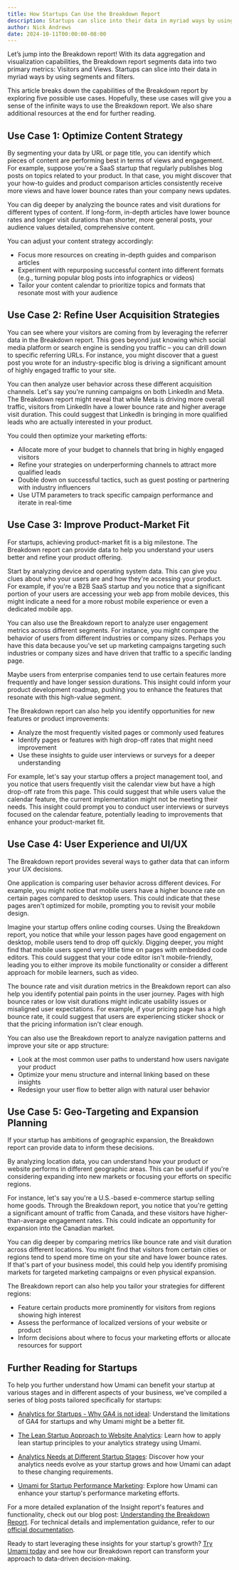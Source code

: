 ```yaml
---
title: How Startups Can Use the Breakdown Report
description: Startups can slice into their data in myriad ways by using segments and filters.
author: Nick Andrews
date: 2024-10-11T00:00:00-08:00
---
```


Let’s jump into the Breakdown report! With its data aggregation and visualization capabilities, the Breakdown report segments data into two primary metrics: Visitors and Views. Startups can slice into their data in myriad ways by using segments and filters.

This article breaks down the capabilities of the Breakdown report by exploring five possible use cases. Hopefully, these use cases will give you a sense of the infinite ways to use the Breakdown report. We also share additional resources at the end for further reading.

## Use Case 1: Optimize Content Strategy

By segmenting your data by URL or page title, you can identify which pieces of content are performing best in terms of views and engagement. For example, suppose you're a SaaS startup that regularly publishes blog posts on topics related to your product. In that case, you might discover that your how-to guides and product comparison articles consistently receive more views and have lower bounce rates than your company news updates.

You can dig deeper by analyzing the bounce rates and visit durations for different types of content. If long-form, in-depth articles have lower bounce rates and longer visit durations than shorter, more general posts, your audience values detailed, comprehensive content.

You can adjust your content strategy accordingly:

- Focus more resources on creating in-depth guides and comparison articles
- Experiment with repurposing successful content into different formats (e.g., turning popular blog posts into infographics or videos)
- Tailor your content calendar to prioritize topics and formats that resonate most with your audience

## Use Case 2: Refine User Acquisition Strategies

You can see where your visitors are coming from by leveraging the referrer data in the Breakdown report. This goes beyond just knowing which social media platform or search engine is sending you traffic – you can drill down to specific referring URLs. For instance, you might discover that a guest post you wrote for an industry-specific blog is driving a significant amount of highly engaged traffic to your site.

You can then analyze user behavior across these different acquisition channels. Let's say you're running campaigns on both LinkedIn and Meta. The Breakdown report might reveal that while Meta is driving more overall traffic, visitors from LinkedIn have a lower bounce rate and higher average visit duration. This could suggest that LinkedIn is bringing in more qualified leads who are actually interested in your product.

You could then optimize your marketing efforts:

- Allocate more of your budget to channels that bring in highly engaged visitors
- Refine your strategies on underperforming channels to attract more qualified leads
- Double down on successful tactics, such as guest posting or partnering with industry influencers
- Use UTM parameters to track specific campaign performance and iterate in real-time

## Use Case 3: Improve Product-Market Fit

For startups, achieving product-market fit is a big milestone. The Breakdown report can provide data to help you understand your users better and refine your product offering.

Start by analyzing device and operating system data. This can give you clues about who your users are and how they're accessing your product. For example, if you're a B2B SaaS startup and you notice that a significant portion of your users are accessing your web app from mobile devices, this might indicate a need for a more robust mobile experience or even a dedicated mobile app.

You can also use the Breakdown report to analyze user engagement metrics across different segments. For instance, you might compare the behavior of users from different industries or company sizes. Perhaps you have this data because you’ve set up marketing campaigns targeting such industries or company sizes and have driven that traffic to a specific landing page.

Maybe users from enterprise companies tend to use certain features more frequently and have longer session durations. This insight could inform your product development roadmap, pushing you to enhance the features that resonate with this high-value segment.

The Breakdown report can also help you identify opportunities for new features or product improvements:

- Analyze the most frequently visited pages or commonly used features
- Identify pages or features with high drop-off rates that might need improvement
- Use these insights to guide user interviews or surveys for a deeper understanding

For example, let's say your startup offers a project management tool, and you notice that users frequently visit the calendar view but have a high drop-off rate from this page. This could suggest that while users value the calendar feature, the current implementation might not be meeting their needs. This insight could prompt you to conduct user interviews or surveys focused on the calendar feature, potentially leading to improvements that enhance your product-market fit.

## Use Case 4: User Experience and UI/UX

The Breakdown report provides several ways to gather data that can inform your UX decisions.

One application is comparing user behavior across different devices. For example, you might notice that mobile users have a higher bounce rate on certain pages compared to desktop users. This could indicate that these pages aren't optimized for mobile, prompting you to revisit your mobile design.

Imagine your startup offers online coding courses. Using the Breakdown report, you notice that while your lesson pages have good engagement on desktop, mobile users tend to drop off quickly. Digging deeper, you might find that mobile users spend very little time on pages with embedded code editors. This could suggest that your code editor isn't mobile-friendly, leading you to either improve its mobile functionality or consider a different approach for mobile learners, such as video.

The bounce rate and visit duration metrics in the Breakdown report can also help you identify potential pain points in the user journey. Pages with high bounce rates or low visit durations might indicate usability issues or misaligned user expectations. For example, if your pricing page has a high bounce rate, it could suggest that users are experiencing sticker shock or that the pricing information isn't clear enough.

You can also use the Breakdown report to analyze navigation patterns and improve your site or app structure:

- Look at the most common user paths to understand how users navigate your product
- Optimize your menu structure and internal linking based on these insights
- Redesign your user flow to better align with natural user behavior

## Use Case 5: Geo-Targeting and Expansion Planning

If your startup has ambitions of geographic expansion, the Breakdown report can provide data to inform these decisions.

By analyzing location data, you can understand how your product or website performs in different geographic areas. This can be useful if you're considering expanding into new markets or focusing your efforts on specific regions.

For instance, let's say you're a U.S.-based e-commerce startup selling home goods. Through the Breakdown report, you notice that you're getting a significant amount of traffic from Canada, and these visitors have higher-than-average engagement rates. This could indicate an opportunity for expansion into the Canadian market.

You can dig deeper by comparing metrics like bounce rate and visit duration across different locations. You might find that visitors from certain cities or regions tend to spend more time on your site and have lower bounce rates. If that's part of your business model, this could help you identify promising markets for targeted marketing campaigns or even physical expansion.

The Breakdown report can also help you tailor your strategies for different regions:

- Feature certain products more prominently for visitors from regions showing high interest
- Assess the performance of localized versions of your website or product
- Inform decisions about where to focus your marketing efforts or allocate resources for support

## Further Reading for Startups

To help you further understand how Umami can benefit your startup at various stages and in different aspects of your business, we've compiled a series of blog posts tailored specifically for startups:

- [Analytics for Startups - Why GA4 is not ideal](https://umami.is/blog/analytics-for-startups-why-ga4-is-not-ideal): Understand the limitations of GA4 for startups and why Umami might be a better fit.

- [The Lean Startup Approach to Website Analytics](https://umami.is/blog/lean-startup-approach-to-website-analytics): Learn how to apply lean startup principles to your analytics strategy using Umami.

- [Analytics Needs at Different Startup Stages](https://umami.is/blog/analytics-needs-at-different-startup-stages): Discover how your analytics needs evolve as your startup grows and how Umami can adapt to these changing requirements.

- [Umami for Startup Performance Marketing](https://umami.is/blog/umami-for-startup-performance-marketing): Explore how Umami can enhance your startup's performance marketing efforts.

For a more detailed explanation of the Insight report's features and functionality, check out our blog post: [Understanding the Breakdown Report](https://umami.is/blog/understanding-the-insights-report). For technical details and implementation guidance, refer to our [official documentation](https://umami.is/docs/insights-report).

Ready to start leveraging these insights for your startup's growth? [Try Umami today](https://cloud.umami.is/signup?ref=umami-blog) and see how our Breakdown report can transform your approach to data-driven decision-making.
